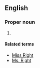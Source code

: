 ==English==

===Proper noun===
{{en-proper noun|head=[[Mr|Mr.]] [[right|Right]]}}

# {{alternative form of|Mister Right}}

====Related terms====
* [[Miss Right]]
* [[Ms. Right]]